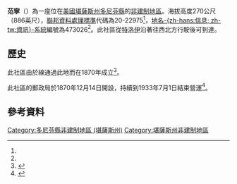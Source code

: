{{noteTA
|1=zh-hans:县;zh-hk:縣;zh-tw:郡;
}}
{{Infobox settlement
|official_name = 范寧
|native_name = Fanning
|settlement_type = [[非建制地區|非建制地區]] 
|nickname = 
|motto =
|pushpin_map=USA Kansas
|coordinates_region = US-KS
|subdivision_type = [[世界政區索引|國家]]
|subdivision_name = [[美国|美国]]
|subdivision_type1 = [[美國行政區劃|州]]
|subdivision_name1 = [[堪薩斯州|堪薩斯州]]
|subdivision_type2 = [[堪薩斯州行政區劃|縣]]
|subdivision_name2 = [[多尼芬縣_(堪薩斯州)|多尼芬縣]]
|unit_pref  =  
|population_as_of = 
|population_footnotes = 
|population_total = 
|population_density_km2 = 
|timezone = [[北美中部时区|CST]]
|utc_offset = -6
|timezone_DST = CDT
|utc_offset_DST = -5
|elevation_footnotes = 
|elevation_m = 270
|elevation_ft = 886
|latd = 39|latm = 50|lats = 05|latNS = N
|longd = 95|longm = 09|longs = 41|longEW = W
|coordinates_display=%
|area_code = [[電話區號785|785]]
|blank_name = [[聯邦資料處理標準|FIPS代碼]]
|blank_info = 20-22975<ref name="gnis"/>
|blank1_name = [[地名信息系统|GNIS編號]]
|blank1_info = 473026<ref name=gnis>{{GNIS|473026|name=Fanning, Kansas}}</ref>
|website = 
}}

'''范寧'''（{{lang|en|'''Fanning'''}}）為一座位在[[美國|美國]][[堪薩斯州|堪薩斯州]][[多尼芬縣_(堪薩斯州)|多尼芬縣]]的[[非建制地區|非建制地區]]。海拔高度270公尺（886英尺），[[聯邦資料處理標準|聯邦資料處理標準]]代碼為20-22975<ref name="gnis"/>，[[地名信息系统|地名-{zh-hans:信息; zh-tw:資訊}-系統]]編號為473026<ref name=gnis/>。此社區從[[特洛伊_(堪薩斯州)|特洛伊]]沿著{{le|7號堪薩斯州州道|K-7 (Kansas highway)}}往西北方行駛{{convert|5|mi|km}}後可到達。

==歷史==
此社區由於{{le|伯靈頓和密蘇里河鐵路|Burlington and Missouri River Railroad}}線通過此地而在1870年成立<ref>{{cite book | url=http://books.google.com/books?id=o8X5krq3fP8C&pg=PA621#v=onepage&q&f=false | title=Kansas: A Cyclopedia of State History, Embracing Events, Institutions, Industries, Counties, Cities, Towns, Prominent Persons, Etc. | publisher=Standard Publishing Company | author=Blackmar, Frank Wilson | year=1912 | pages=621}}</ref>。

此社區的郵政局於1870年12月14日開設，持續到1933年7月1日結束營運<ref>{{cite web |url=http://www.kshs.org/geog/geog_postoffices/search/county:DP |title=Kansas Post Offices, 1828-1961 (archived) |publisher=Kansas Historical Society |accessdate=2014-06-08 |deadurl=yes |archiveurl=https://web.archive.org/web/20131009130242/http://www.kshs.org/geog/geog_postoffices/search/county%3ADP |archivedate=2013-10-09 }}</ref>。

==參考資料==
{{Reflist}}

{{多尼芬縣 (堪薩斯州)}}

{{DEFAULTSORT:Fanning}}
[[Category:多尼芬縣非建制地區_(堪薩斯州)|Category:多尼芬縣非建制地區 (堪薩斯州)]]
[[Category:堪薩斯州非建制地區|Category:堪薩斯州非建制地區]]

{{DoniphanCountyKS-geo-stub}}